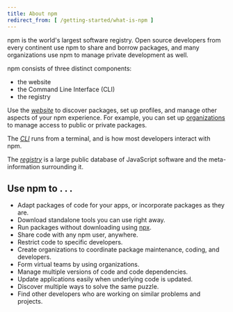 ```yaml
---
title: About npm
redirect_from: [ /getting-started/what-is-npm ]
---
```


npm is the world's largest software registry. Open source developers from every continent use npm to share and borrow packages, and many organizations use npm to manage private development as well.

npm consists of three distinct components:

*  the website
*  the Command Line Interface (CLI)
*  the registry

Use the [*website*](https://npmjs.com) to discover packages, set up profiles, and manage other aspects of your npm experience. For example, you can set up [organizations](https://www.npmjs.com/features) to manage access to public or private packages.

The [*CLI*](https://docs.npmjs.com/cli/npm) runs from a terminal, and is how most developers interact with npm.

The [*registry*](https://docs.npmjs.com/misc/registry) is a large public database of JavaScript software and the meta-information surrounding it.


## Use npm to . . .

* Adapt packages of code for your apps, or incorporate packages as they are.
* Download standalone tools you can use right away.
* Run packages without downloading using [npx](https://docs.npmjs.com/cli/commands/npx).
* Share code with any npm user, anywhere.
* Restrict code to specific developers.
* Create organizations to coordinate package maintenance, coding, and developers.
* Form virtual teams by using organizations.
* Manage multiple versions of code and code dependencies.
* Update applications easily when underlying code is updated.
* Discover multiple ways to solve the same puzzle.
* Find other developers who are working on similar problems and projects. 
